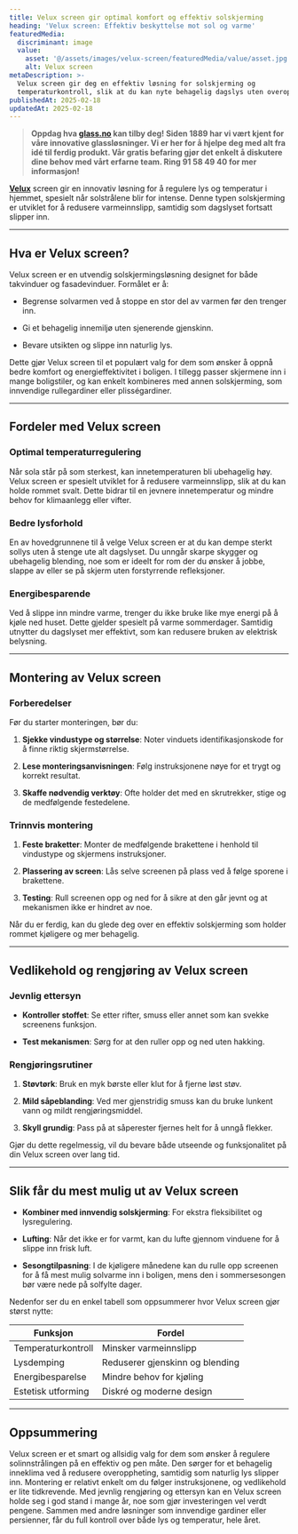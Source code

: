 ```yaml
---
title: Velux screen gir optimal komfort og effektiv solskjerming
heading: 'Velux screen: Effektiv beskyttelse mot sol og varme'
featuredMedia:
  discriminant: image
  value:
    asset: '@/assets/images/velux-screen/featuredMedia/value/asset.jpg'
    alt: Velux screen
metaDescription: >-
  Velux screen gir deg en effektiv løsning for solskjerming og
  temperaturkontroll, slik at du kan nyte behagelig dagslys uten overoppheting.
publishedAt: 2025-02-18
updatedAt: 2025-02-18
---
```

> **Oppdag hva [glass.no](https://www.glass.no/) kan tilby deg! Siden 1889 har vi vært kjent for våre innovative glassløsninger. Vi er her for å hjelpe deg med alt fra idé til ferdig produkt. Vår gratis befaring gjør det enkelt å diskutere dine behov med vårt erfarne team. Ring 91 58 49 40 for mer informasjon!**

[**Velux**](https://www.glass.no/velux) screen gir en innovativ løsning for å regulere lys og temperatur i hjemmet, spesielt når solstrålene blir for intense. Denne typen solskjerming er utviklet for å redusere varmeinnslipp, samtidig som dagslyset fortsatt slipper inn.&#x20;

---

## Hva er Velux screen?

Velux screen er en utvendig solskjermingsløsning designet for både takvinduer og fasadevinduer. Formålet er å:

* Begrense solvarmen ved å stoppe en stor del av varmen før den trenger inn.

* Gi et behagelig innemiljø uten sjenerende gjenskinn.

* Bevare utsikten og slippe inn naturlig lys.

Dette gjør Velux screen til et populært valg for dem som ønsker å oppnå bedre komfort og energieffektivitet i boligen. I tillegg passer skjermene inn i mange boligstiler, og kan enkelt kombineres med annen solskjerming, som innvendige rullegardiner eller plisségardiner.

---

## Fordeler med Velux screen

### Optimal temperaturregulering

Når sola står på som sterkest, kan innetemperaturen bli ubehagelig høy. Velux screen er spesielt utviklet for å redusere varmeinnslipp, slik at du kan holde rommet svalt. Dette bidrar til en jevnere innetemperatur og mindre behov for klimaanlegg eller vifter.

### Bedre lysforhold

En av hovedgrunnene til å velge Velux screen er at du kan dempe sterkt sollys uten å stenge ute alt dagslyset. Du unngår skarpe skygger og ubehagelig blending, noe som er ideelt for rom der du ønsker å jobbe, slappe av eller se på skjerm uten forstyrrende refleksjoner.

### Energibesparende

Ved å slippe inn mindre varme, trenger du ikke bruke like mye energi på å kjøle ned huset. Dette gjelder spesielt på varme sommerdager. Samtidig utnytter du dagslyset mer effektivt, som kan redusere bruken av elektrisk belysning.

---

## Montering av Velux screen

### Forberedelser

Før du starter monteringen, bør du:

1. **Sjekke vindustype og størrelse**: Noter vinduets identifikasjonskode for å finne riktig skjermstørrelse.

2. **Lese monteringsanvisningen**: Følg instruksjonene nøye for et trygt og korrekt resultat.

3. **Skaffe nødvendig verktøy**: Ofte holder det med en skrutrekker, stige og de medfølgende festedelene.

### Trinnvis montering

1. **Feste braketter**: Monter de medfølgende brakettene i henhold til vindustype og skjermens instruksjoner.

2. **Plassering av screen**: Lås selve screenen på plass ved å følge sporene i brakettene.

3. **Testing**: Rull screenen opp og ned for å sikre at den går jevnt og at mekanismen ikke er hindret av noe.

Når du er ferdig, kan du glede deg over en effektiv solskjerming som holder rommet kjøligere og mer behagelig.

---

## Vedlikehold og rengjøring av Velux screen

### Jevnlig ettersyn

* **Kontroller stoffet**: Se etter rifter, smuss eller annet som kan svekke screenens funksjon.

* **Test mekanismen**: Sørg for at den ruller opp og ned uten hakking.

### Rengjøringsrutiner

1. **Støvtørk**: Bruk en myk børste eller klut for å fjerne løst støv.

2. **Mild såpeblanding**: Ved mer gjenstridig smuss kan du bruke lunkent vann og mildt rengjøringsmiddel.

3. **Skyll grundig**: Pass på at såperester fjernes helt for å unngå flekker.

Gjør du dette regelmessig, vil du bevare både utseende og funksjonalitet på din Velux screen over lang tid.

---

## Slik får du mest mulig ut av Velux screen

* **Kombiner med innvendig solskjerming**: For ekstra fleksibilitet og lysregulering.

* **Lufting**: Når det ikke er for varmt, kan du lufte gjennom vinduene for å slippe inn frisk luft.

* **Sesongtilpasning**: I de kjøligere månedene kan du rulle opp screenen for å få mest mulig solvarme inn i boligen, mens den i sommersesongen bør være nede på solfylte dager.

Nedenfor ser du en enkel tabell som oppsummerer hvor Velux screen gjør størst nytte:

| **Funksjon**       | **Fordel**                      |
| ------------------ | ------------------------------- |
| Temperaturkontroll | Minsker varmeinnslipp           |
| Lysdemping         | Reduserer gjenskinn og blending |
| Energibesparelse   | Mindre behov for kjøling        |
| Estetisk utforming | Diskré og moderne design        |

---

## Oppsummering

Velux screen er et smart og allsidig valg for dem som ønsker å regulere solinnstrålingen på en effektiv og pen måte. Den sørger for et behagelig inneklima ved å redusere overoppheting, samtidig som naturlig lys slipper inn. Montering er relativt enkelt om du følger instruksjonene, og vedlikehold er lite tidkrevende. Med jevnlig rengjøring og ettersyn kan en Velux screen holde seg i god stand i mange år, noe som gjør investeringen vel verdt pengene. Sammen med andre løsninger som innvendige gardiner eller persienner, får du full kontroll over både lys og temperatur, hele året.

